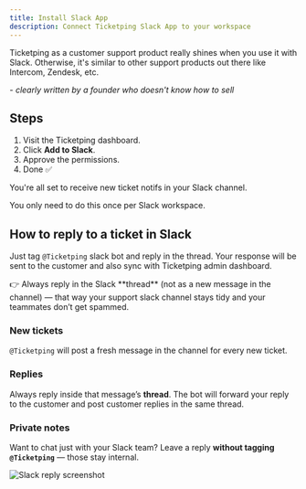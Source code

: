 ```yaml
---
title: Install Slack App
description: Connect Ticketping Slack App to your workspace
---
```


Ticketping as a customer support product really shines when you use it with Slack. Otherwise, it's similar to other support products out there like Intercom, Zendesk, etc.

 \- _clearly written by a founder who doesn't know how to sell_

## Steps

1. Visit the Ticketping dashboard.  
2. Click **Add to Slack**.  
3. Approve the permissions.  
4. Done ✅

You're all set to receive new ticket notifs in your Slack channel. 

<Callout>
You only need to do this once per Slack workspace.
</Callout>

## How to reply to a ticket in Slack

Just tag `@Ticketping` slack bot and reply in the thread. Your response will be sent to the customer and also sync with Ticketping admin dashboard.

<Callout>
👉 Always reply in the Slack **thread** (not as a new message in the channel) — that way your support slack channel stays tidy and your teammates don’t get spammed. 
</Callout>

### New tickets

`@Ticketping` will post a fresh message in the channel for every new ticket.  

### Replies

Always reply inside that message’s **thread**. The bot will forward your reply to the customer and post customer replies in the same thread.  

### Private notes

Want to chat just with your Slack team? Leave a reply **without tagging `@Ticketping`** — those stay internal.  

![Slack reply screenshot](/images/slack-reply-ss-dark.webp)


<Cards>
  <Card title="Install Chat Widget" href="/docs/install-chat-widget" />
  <Card title="Slack App Troubleshooting" href="/docs/slack-app-troubleshooting" />
</Cards>
